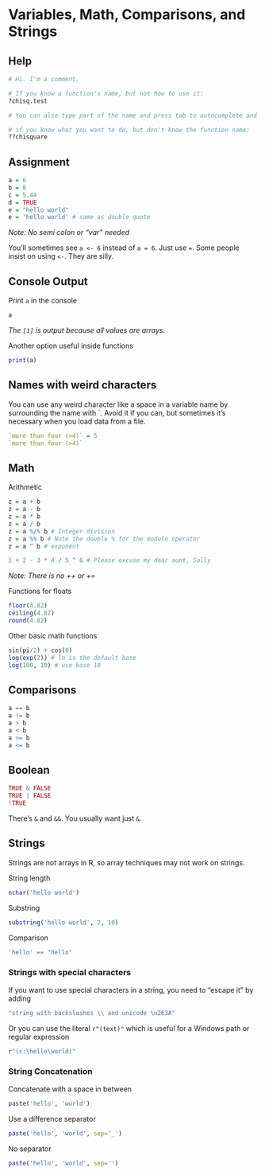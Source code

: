 
# Variables, Math, Comparisons, and Strings

## Help 

```r
# Hi. I'm a comment.

# If you know a function's name, but not how to use it:
?chisq.test

# You can also type part of the name and press tab to autocomplete and see a bit info

# if you know what you want to do, but don't know the function name:
??chisquare
```



## Assignment

```r
a = 6
b = 8
c = 5.44
d = TRUE
e = "hello world" 
e = 'hello world' # same as double quote
```
*Note: No semi colon or "var" needed*

You'll sometimes see `a <- 6` instead of `a = 6`. Just use `=`. Some people insist on using `<-`. They are silly.

## Console Output

Print `a` in the console
```r
a
```
*The `[1]` is output because all values are arrays.*

Another option useful inside functions
```r
print(a)
```


## Names with weird characters

You can use any weird character like a space in a variable name by surrounding the name with \`. Avoid it if you can, but sometimes it's necessary when you load data from a file.
```r
`more than four (>4)` = 5
`more than four (>4)`
```

## Math

Arithmetic
```r
z = a + b
z = a - b
z = a * b
z = a / b
z = a %/% b # Integer division
z = a %% b # Note the double % for the modulo operator
z = a ^ b # exponent

1 + 2 - 3 * 4 / 5 ^ 6 # Please excuse my dear aunt, Sally
```
*Note: There is no ++ or +=*

Functions for floats
```r
floor(4.82)
ceiling(4.82)
round(4.82)
```

Other basic math functions
```r
sin(pi/2) + cos(0)
log(exp(2)) # ln is the default base
log(100, 10) # use base 10
```

## Comparisons

```r
a == b
a != b
a > b
a < b
a >= b
a <= b
```

## Boolean

```r
TRUE & FALSE
TRUE | FALSE
!TRUE
```
There's `&` and `&&`. You usually want just `&`.

## Strings

Strings are not arrays in R, so array techniques may not work on strings.

String length
```r
nchar('hello world')
```

Substring
```r
substring('hello world', 2, 10)
```

Comparison
```r
'hello' == "hello"
```

### Strings with special characters

If you want to use special characters in a string, you need to "escape it" by adding \
```r
"string with backslashes \\ and unicode \u263A"
```

Or you can use the literal `r"(text)"` which is useful for a Windows path or regular expression
```r
r"(c:\hello\world)"
```



### String Concatenation

Concatenate with a space in between
```r
paste('hello', 'world')
```
Use a difference separator
```r
paste('hello', 'world', sep='_')
```
No separator
```r
paste('hello', 'world', sep='')
```